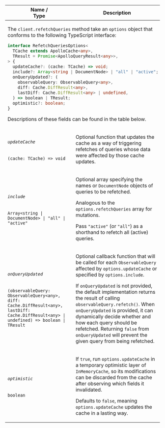 <table class="field-table api-ref">
  <thead>
    <tr>
      <th>Name /<br/>Type</th>
      <th>Description</th>
    </tr>
  </thead>
  <tbody>

<tr>
<td colspan="2">

The `client.refetchQueries` method take an `options` object that conforms to the
following TypeScript interface:

```ts
interface RefetchQueriesOptions<
  TCache extends ApolloCache<any>,
  TResult = Promise<ApolloQueryResult<any>>,
> {
  updateCache?: (cache: TCache) => void;
  include?: Array<string | DocumentNode> | "all" | "active";
  onQueryUpdated?: (
    observableQuery: ObservableQuery<any>,
    diff: Cache.DiffResult<any>,
    lastDiff: Cache.DiffResult<any> | undefined,
  ) => boolean | TResult;
  optimistic?: boolean;
}
```

Descriptions of these fields can be found in the table below.

</td>
</tr>

<tr>
<td>

###### `updateCache`

`(cache: TCache) => void`
</td>

<td>

Optional function that updates the cache as a way of triggering refetches of
queries whose data were affected by those cache updates.

</td>
</tr>

<tr>
<td>

###### `include`

`Array<string | DocumentNode> | "all" | "active"`
</td>

<td>

Optional array specifying the names or `DocumentNode` objects of queries to be
refetched.

Analogous to the `options.refetchQueries` array for mutations.

Pass `"active"` (or `"all"`) as a shorthand to refetch all (active) queries.

</td>
</tr>

<tr>
<td>

###### `onQueryUpdated`

`(observableQuery: ObservableQuery<any>, diff: Cache.DiffResult<any>, lastDiff: Cache.DiffResult<any> | undefined) => boolean | TResult`

</td>

<td>

Optional callback function that will be called for each `ObservableQuery`
affected by `options.updateCache` or specified by `options.include`.

If `onQueryUpdated` is not provided, the default implementation returns the
result of calling `observableQuery.refetch()`. When `onQueryUpdated` is
provided, it can dynamically decide whether and how each query should be
refetched. Returning `false` from `onQueryUpdated` will prevent the given query
from being refetched.

</td>
</tr>

<tr>
<td>

###### `optimistic`

`boolean`
</td>

<td>

If `true`, run `options.updateCache` in a temporary optimistic layer of
`InMemoryCache`, so its modifications can be discarded from the cache after
observing which fields it invalidated.

Defaults to `false`, meaning `options.updateCache` updates the cache in a
lasting way.

</td>
</tr>

</tbody>
</table>
